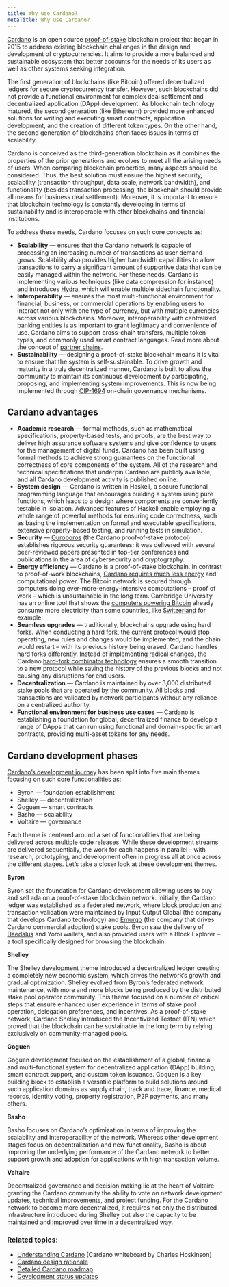 ```yaml
---
title: Why use Cardano?
metaTitle: Why use Cardano?
---
```


[Cardano](https://cardano.org/) is an open source [proof-of-stake](/new-to-cardano/proof-of-stake) blockchain project that began in 2015
to address existing blockchain challenges in the design and development of
cryptocurrencies. It aims to provide a more balanced and sustainable ecosystem
that better accounts for the needs of its users as well as other systems seeking
integration.

The first generation of blockchains (like Bitcoin) offered decentralized ledgers
for secure cryptocurrency transfer. However, such blockchains did not provide a
functional environment for complex deal settlement and decentralized application
(DApp) development. As blockchain technology matured, the second generation
(like Ethereum) provided more enhanced solutions for writing and executing smart
contracts, application development, and the creation of different token types.
On the other hand, the second generation of blockchains often faces issues in
terms of scalability.

Cardano is conceived as the third-generation blockchain as it combines the
properties of the prior generations and evolves to meet all the arising needs of
users. When comparing blockchain properties, many aspects should be considered.
Thus, the best solution must ensure the highest security, scalability
(transaction throughput, data scale, network bandwidth), and functionality
(besides transaction processing, the blockchain should provide all means for
business deal settlement). Moreover, it is important to ensure that blockchain
technology is constantly developing in terms of sustainability and is
interoperable with other blockchains and financial institutions.

To address these needs, Cardano focuses on such core concepts as:

- **Scalability** — ensures that the Cardano network is capable of processing an increasing
   number of transactions as user demand grows.
  Scalability also provides higher bandwidth capabilities to allow transactions
  to carry a significant amount of supportive data that can be easily managed
  within the network. For these needs, Cardano is implementing various
  techniques (like data compression for instance) and introduces
  [Hydra](https://iohk.io/en/research/library/papers/hydrafast-isomorphic-state-channels/),
  which will enable multiple sidechain functionality.
- **Interoperability** — ensures the most multi-functional environment for
  financial, business, or commercial operations by enabling users to interact
  not only with one type of currency, but with multiple currencies across
  various blockchains. Moreover, interoperability with centralized banking
  entities is as important to grant legitimacy and convenience of use. Cardano
  aims to support cross-chain transfers, multiple token types, and
  commonly used smart contract languages. Read more about the concept of [partner chains](https://iohk.io/en/blog/posts/2023/11/03/partner-chains-are-coming-to-cardano/).
- **Sustainability** — designing a proof-of-stake blockchain means it is vital
  to ensure that the system is self-sustainable. To drive growth and maturity in
  a truly decentralized manner, Cardano is built to allow the community to
  maintain its continuous development by participating, proposing, and
  implementing system improvements. This is now being implemented through [CIP-1694](https://cips.cardano.org/cip/CIP-1694) on-chain governance mechanisms. 

## Cardano advantages

- **Academic research** — formal methods, such as mathematical specifications,
  property-based tests, and proofs, are the best way to deliver high assurance
  software systems and give confidence to users for the management of digital
  funds. Cardano has been built using formal methods to achieve strong
  guarantees on the functional correctness of core components of the system. All
  of the research and technical specifications that underpin Cardano are
  publicly available, and all Cardano development activity is published online.
- **System design** — Cardano is written in Haskell, a secure functional
  programming language that encourages building a system using pure functions,
  which leads to a design where components are conveniently testable in
  isolation. Advanced features of Haskell enable employing a
  whole range of powerful methods for ensuring code correctness, such as
  basing the implementation on formal and executable specifications, extensive
  property-based testing, and running tests in simulation.
- **Security** —
  [Ouroboros](https://iohk.io/en/blog/posts/2020/06/23/the-ouroboros-path-to-decentralization/)
  (the Cardano proof-of-stake protocol) establishes rigorous security
  guarantees; it was delivered with several peer-reviewed papers presented in
  top-tier conferences and publications in the area of cybersecurity and
  cryptography.
- **Energy efficiency** — Cardano is a proof-of-stake blockchain. In contrast to
  proof-of-work blockchains, [Cardano requires much less energy](https://iohk.io/en/blog/posts/2021/08/17/why-they-re-calling-cardano-the-green-blockchain/) and computational
  power. The Bitcoin network is secured through computers doing
  ever-more-energy-intensive computations – proof of work – which is
  unsustainable in the long term. Cambridge University has an online tool that
  shows the [computers powering Bitcoin](https://cbeci.org/) already consume
  more electricity than some countries, like [Switzerland](https://www.bfe.admin.ch/bfe/en/home/supply/statistics-and-geodata/energy-statistics/overall-energy-statistics.html) for example.
- **Seamless upgrades** — traditionally, blockchains upgrade using hard forks.
  When conducting a hard fork, the current protocol would stop operating, new
  rules and changes would be implemented, and the chain would restart – with its
  previous history being erased. Cardano handles hard forks differently. Instead
  of implementing radical changes, the Cardano
  [hard-fork combinator technology](https://iohk.io/en/blog/posts/2020/05/07/combinator-makes-easy-work-of-shelley-hard-fork/)
  ensures a smooth transition to a new protocol while saving the history of the
  previous blocks and not causing any disruptions for end users.
- **Decentralization** — Cardano is maintained by over 3,000 distributed stake
  pools that are operated by the community. All blocks and transactions are validated by
  network participants without any reliance on a centralized authority.
- **Functional environment for business use cases** — Cardano is establishing a
  foundation for global, decentralized finance to develop a range of DApps that
  can run using functional and domain-specific smart contracts, providing
  multi-asset tokens for any needs. 

## Cardano development phases

[Cardano’s development journey](https://roadmap.cardano.org/en/) has been split
into five main themes focusing on such core functionalities as:

- Byron — foundation establishment
- Shelley — decentralization
- Goguen — smart contracts
- Basho — scalability
- Voltaire — governance

Each theme is centered around a set of functionalities that are being delivered
across multiple code releases. While these development streams are delivered
sequentially, the work for each happens in parallel – with research,
prototyping, and development often in progress all at once across the different
stages. Let’s take a closer look at these development themes.

**Byron**

Byron set the foundation for Cardano development allowing users to buy and sell
ada on a proof-of-stake blockchain network. Initially, the Cardano ledger was
established as a federated network, where block production and transaction
validation were maintained by Input Output Global (the company that develops
Cardano technology) and [Emurgo](https://emurgo.io/) (the company that drives Cardano commercial
adoption) stake pools. Byron saw the delivery of [Daedalus](https://daedaluswallet.io/) and Yoroi wallets, and
also provided users with a Block Explorer ‒ a tool specifically designed for
browsing the blockchain.

**Shelley**

The Shelley development theme introduced a decentralized ledger creating a
completely new economic system, which drives the network’s growth and gradual
optimization. Shelley evolved from Byron’s federated network maintenance, with
more and more blocks being produced by the distributed stake pool operator
community. This theme focused on a number of critical steps that ensure enhanced
user experience in terms of stake pool operation, delegation preferences, and
incentives. As a proof-of-stake network, Cardano Shelley introduced the
Incentivized Testnet (ITN) which proved that the blockchain can be sustainable
in the long term by relying exclusively on community-managed pools.

**Goguen**

Goguen development focused on the establishment of a global, financial and
multi-functional system for decentralized application (DApp) building, smart
contract support, and custom token issuance. Goguen is a key building block to
establish a versatile platform to build solutions around such application
domains as supply chain, track and trace, finance, medical records, identity
voting, property registration, P2P payments, and many others.

**Basho**

Basho focuses on Cardano’s optimization in terms of improving the scalability
and interoperability of the network. Whereas other development stages focus on
decentralization and new functionality, Basho is about improving the underlying
performance of the Cardano network to better support growth and adoption for
applications with high transaction volume.

**Voltaire**

Decentralized governance and decision making lie at the heart of Voltaire
granting the Cardano community the ability to vote on network development
updates, technical improvements, and project funding. For the Cardano network to
become more decentralized, it requires not only the distributed infrastructure
introduced during Shelley but also the capacity to be maintained and improved
over time in a decentralized way.

### Related topics:
-   [Understanding Cardano](https://www.youtube.com/watch?v=Ja9D0kpksxw) (Cardano whiteboard by Charles Hoskinson)
-   [Cardano design rationale](/explore-cardano/cardano-design-rationale)
-   [Detailed Cardano roadmap](https://roadmap.cardano.org/en/)
-   [Development status updates](https://www.essentialcardano.io/development-update)
